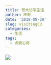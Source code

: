```yaml
---
title: 哥大访学生活
author: MYM
date: '2018-08-29'
slug: visitingCU
categories:
  - 生活
tags:
  - 点滴心得
---
```






<img src="/img/cu1.jpeg" style="max-width:80%;min-width:100px;float:center"/>


